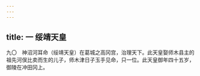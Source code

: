 ```yaml
---
---
---
```

title: 一 绥靖天皇
---




九〇　神沼河耳命（绥靖天皇）在葛城之高冈宫，治理天下。此天皇娶师木县主的祖先河俣比卖而生的儿子，师木津日子玉手见命，只一位。此天皇御年四十五岁，御陵在冲田冈上。